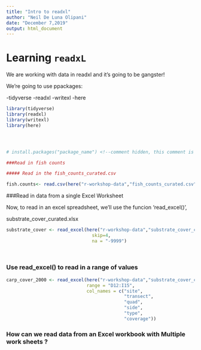 ```yaml
---
title: "Intro to readxl"
author: "Neil De Luna Olipani"
date: "December 7,2019"
output: html_document
---
```


# Learning `readxL`

We are working with data in readxl and it's going to be gangster!

We're going to use ppackages:

-tidyverse
-readxl
-writexl
-here

```r
library(tidyverse) 
library(readxl)
library(writexl)
library(here)




# install.packages("package_name") <!--comment hidden, this comment is hidden but not #install-->

###Read in fish counts
```
```r
##### Read in the fish_counts_curated.csv

fish.counts<- read.csv(here("r-workshop-data","fish_counts_curated.csv")) 
```
###Read in data from a single Excel Worksheet 


Now, to read in an excel spreadsheet, we'll use the funcion 'read_excel()', 

substrate_cover_curated.xlsx

```r
substrate_cover <- read_excel(here("r-workshop-data","substrate_cover_curated.xlsx"),
                                skip=4,
                                na = "-9999")
                            
                            
```

### Use read_excel() to read in a range of values

```r
carp_cover_2000 <- read_excel(here("r-workshop-data","substrate_cover_curated.xlsx"),
                              range = "D12:I15",
                              col_names = c("site",
                                            "transect",
                                            "quad",
                                            "side",
                                            "type",
                                            "coverage"))

```
### How can we read data from an Excel workbook with Multiple work sheets ?




